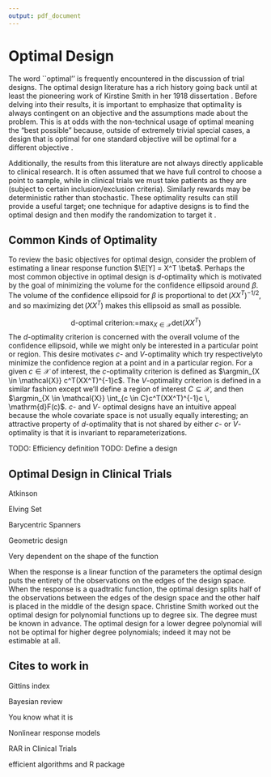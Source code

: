 ```yaml
---
output: pdf_document
---
```


# Optimal Design

The word ``optimal'' is frequently encountered in the discussion of trial designs.
The optimal design literature has a rich history going back until at least the pioneering work of Kirstine Smith in her 1918 dissertation \citep{smith1918standard}. Before delving into their results, it is important to emphasize that optimality is always contingent on an objective and the assumptions made about the problem. This is at odds with the non-technical usage of optimal meaning the "best possible" because, outside of extremely trivial special cases, a design that is optimal for one standard objective will \emph{not} be optimal for a different objective \citep{silvey1980optimal, bubeck2009pure}. 

Additionally, the results from this literature are not always directly applicable to clinical research.
It is often assumed that we have full control to choose a point to sample, while 
in clinical trials we must take patients as they are (subject to certain inclusion/exclusion criteria). 
Similarly rewards may be deterministic rather than stochastic. These optimality results can still 
provide a useful target; one technique for adaptive designs is to find the optimal 
design and then modify the randomization to target it \citep{atkinson1982optimum, atkinson1992optimum}.


## Common Kinds of Optimality

To review the basic objectives for optimal design, consider the problem of
estimating a linear response function $\E[Y] = X^T \beta$. Perhaps the most common
objective in optimal design is $d$-optimality which is motivated by the goal of minimizing the volume for the confidence ellipsoid around $\beta$.  The volume of the confidence ellipsoid for $\beta$ is proportional to $\det{(XX^T)}^{-1/2}$, and so maximizing $\det{(XX^T)}$ makes this ellipsoid as small as possible. 

$$\text{d-optimal criterion:=} \max_{X \in \mathcal{X}}  \text{det}\left(XX^T\right)$$
The $d$-optimality criterion is concerned with the overall volume of the confidence ellipsoid,
while we might only be interested in a particular point or region. This desire motivates 
$c$- and $V$-optimality which try respectivelyto minimize the confidence region at a point and in a particular region. 
For a given $c \in \mathcal{X}$ of interest, the $c$-optimality criterion is defined as 
$\argmin_{X \in \mathcal{X}} c^T(XX^T)^{-1}c$. The $V$-optimality criterion is defined in
a similar fashion except we'll define a region of interest $C \subseteq \mathcal{X}$, and then
$\argmin_{X \in \mathcal{X}} \int_{c \in C}c^T(XX^T)^{-1}c \, \mathrm{d}F(c)$.
$c$- and $V$- optimal designs have an intuitive appeal because the whole covariate space 
is not usually equally interesting; an attractive property of $d$-optimality that is not shared by 
either $c$- or $V$-optimality is that it is invariant to reparameterizations.


TODO: Efficiency definition
TODO: Define a design

## Optimal Design in Clinical Trials

Atkinson

Elving Set

Barycentric Spanners

Geometric design

Very dependent on the shape of the function

When the response is a linear function of the parameters the optimal design puts the entirety of the observations
on the edges of the design space. 
When the response is a quadtratic function, the optimal design splits half of the observations between the edges of the design space and the other half is placed in the middle of the design space.
Christine Smith worked out the optimal design for polynomial functions up to degree six. The degree must be known in advance. The optimal design for a lower degree polynomial will not be optimal for higher degree polynomials; indeed it may not be estimable at all.


## Cites to work in


Gittins index \cite{gittins1979bandit, gittins2011multi}

Bayesian review \cite{shahriari2015taking}

You know what it is \cite{pukelsheim2006optimal}

Nonlinear response models \cite{fedorov2013optimal}

RAR in Clinical Trials \cite{atkinson2019randomised}

efficient algorithms \cite{harman2020randomized} and R package \cite{harman2019optimal}
